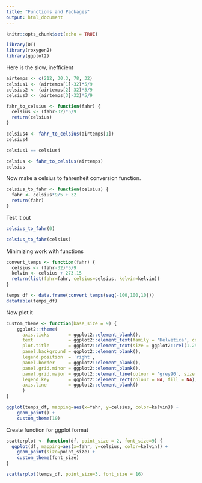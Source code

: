 ```yaml
---
title: "Functions and Packages"
output: html_document
---
```


```r
knitr::opts_chunk$set(echo = TRUE)
```

```r
library(DT)
library(roxygen2)
library(ggplot2)
```

Here is the slow, inefficient 
```r
airtemps <- c(212, 30.3, 78, 32)
celsius1 <- (airtemps[1]-32)*5/9
celsius2 <- (airtemps[2]-32)*5/9
celsius3 <- (airtemps[3]-32)*5/9
```

```r
fahr_to_celsius <- function(fahr) {
  celsius <- (fahr-32)*5/9
  return(celsius)
}
```

```r
celsius4 <- fahr_to_celsius(airtemps[1])
celsius4

celsius1 == celsius4
```

```r
celsius <- fahr_to_celsius(airtemps)
celsius
```


Now make a celsius to fahrenheit conversion function. 

```r
celsius_to_fahr <- function(celsius) {
  fahr <- celsius*9/5 + 32
  return(fahr)
}
```

Test it out 
```r
celsius_to_fahr(0)

celsius_to_fahr(celsius)

```

Minimizing work with functions
```r
convert_temps <- function(fahr) {
  celsius <- (fahr-32)*5/9
  kelvin <- celsius + 273.15
  return(list(fahr=fahr, celsius=celsius, kelvin=kelvin))
}

temps_df <- data.frame(convert_temps(seq(-100,100,10)))
datatable(temps_df)
```
Now plot it

```r
custom_theme <- function(base_size = 9) {
    ggplot2::theme(
      axis.ticks       = ggplot2::element_blank(),
      text             = ggplot2::element_text(family = 'Helvetica', color = 'gray30', size = base_size),
      plot.title       = ggplot2::element_text(size = ggplot2::rel(1.25), hjust = 0.5, face = 'bold'),
      panel.background = ggplot2::element_blank(),
      legend.position  = 'right',
      panel.border     = ggplot2::element_blank(),
      panel.grid.minor = ggplot2::element_blank(),
      panel.grid.major = ggplot2::element_line(colour = 'grey90', size = .25),
      legend.key       = ggplot2::element_rect(colour = NA, fill = NA),
      axis.line        = ggplot2::element_blank()
      )
}

ggplot(temps_df, mapping=aes(x=fahr, y=celsius, color=kelvin)) +
    geom_point() +
    custom_theme(10)
```

Create function for ggplot format
```r
scatterplot <- function(df, point_size = 2, font_size=9) {
  ggplot(df, mapping=aes(x=fahr, y=celsius, color=kelvin)) +
    geom_point(size=point_size) +
    custom_theme(font_size)
}

scatterplot(temps_df, point_size=3, font_size = 16)
```

